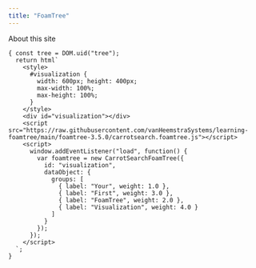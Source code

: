 ```yaml
---
title: "FoamTree"
---
```


About this site

```ojs
{ const tree = DOM.uid("tree");
  return html`
    <style>
      #visualization {
        width: 600px; height: 400px;
        max-width: 100%;
        max-height: 100%;
      }
    </style>
    <div id="visualization"></div>
    <script src="https://raw.githubusercontent.com/vanHeemstraSystems/learning-foamtree/main/foamtree-3.5.0/carrotsearch.foamtree.js"></script>
    <script>
      window.addEventListener("load", function() {
        var foamtree = new CarrotSearchFoamTree({
          id: "visualization",
          dataObject: {
            groups: [
              { label: "Your", weight: 1.0 },
              { label: "First", weight: 3.0 },
              { label: "FoamTree", weight: 2.0 },
              { label: "Visualization", weight: 4.0 }
            ]
          }
        });
      });
    </script>
  `;
}    
```
